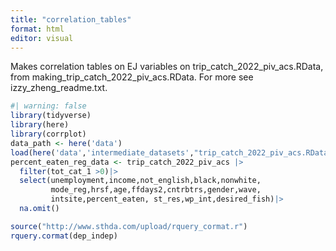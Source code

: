 ```yaml
---
title: "correlation_tables"
format: html
editor: visual
---
```


Makes correlation tables on EJ variables on trip_catch_2022_piv_acs.RData, from making_trip_catch_2022_piv_acs.RData. For more see izzy_zheng_readme.txt.

```r
#| warning: false
library(tidyverse)
library(here)
library(corrplot)
data_path <- here('data')
load(here('data','intermediate_datasets',"trip_catch_2022_piv_acs.RData"))
percent_eaten_reg_data <- trip_catch_2022_piv_acs |>
  filter(tot_cat_1 >0)|>
  select(unemployment,income,not_english,black,nonwhite,
         mode_reg,hrsf,age,ffdays2,cntrbtrs,gender,wave,
         intsite,percent_eaten, st_res,wp_int,desired_fish)|>
  na.omit()
```

```r
source("http://www.sthda.com/upload/rquery_cormat.r")
rquery.cormat(dep_indep)
```
